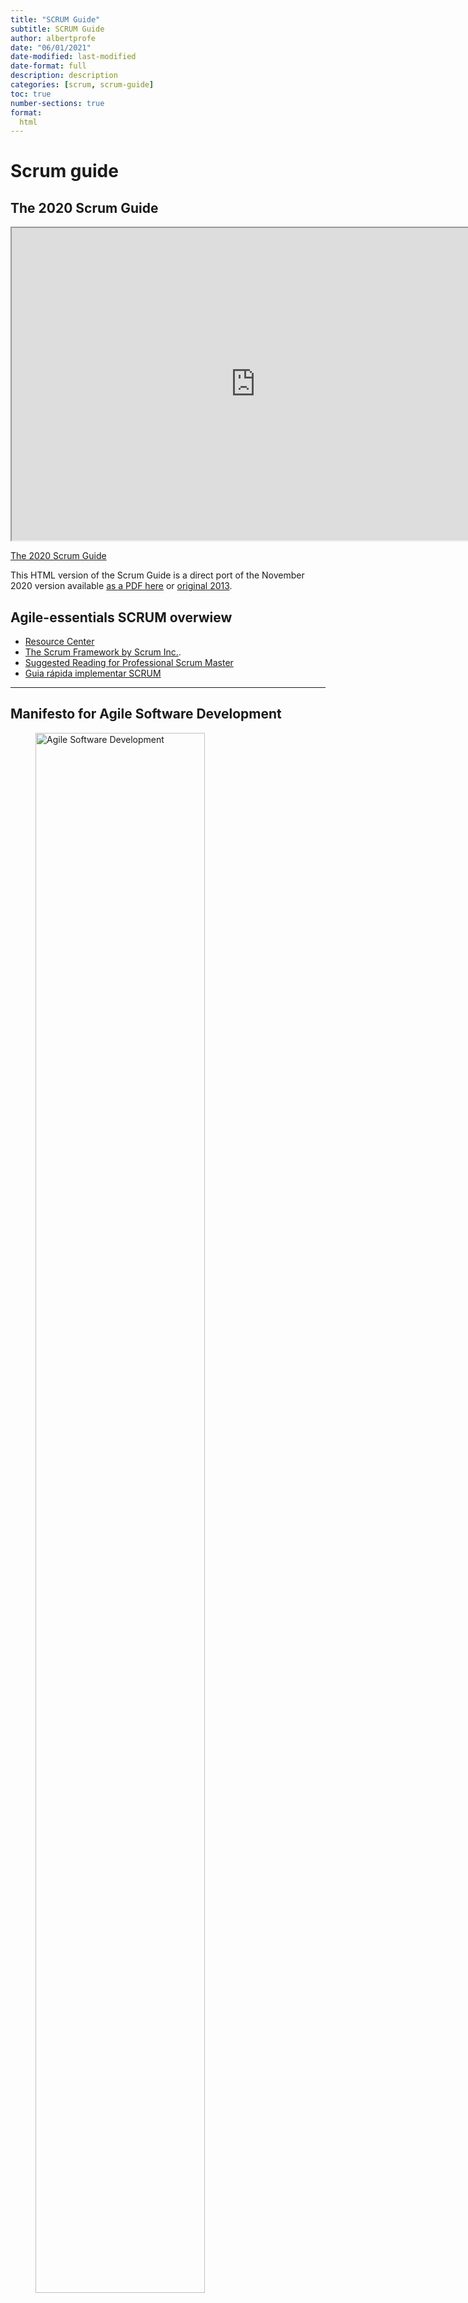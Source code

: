 ```yaml
---
title: "SCRUM Guide"
subtitle: SCRUM Guide
author: albertprofe
date: "06/01/2021"
date-modified: last-modified
date-format: full
description: description
categories: [scrum, scrum-guide]
toc: true
number-sections: true
format:
  html
---
```


# Scrum guide

## The 2020 Scrum Guide


<iframe 
  width="780"
  height="500" 
  src="https://scrumguides.org/scrum-guide.html"
  title="The 2020 Scrum Guide">
</iframe>

[The 2020 Scrum Guide](https://scrumguides.org/scrum-guide.html){.external}

This HTML version of the Scrum Guide is a direct port of the November 2020 version available [as a PDF here](https://scrumguides.org/docs/scrumguide/v2020/2020-Scrum-Guide-US.pdf#zoom=100){.external} or [original 2013](https://scrumguides.org/docs/scrumguide/v1/Scrum-Guide-US.pdf){.external}.

## Agile-essentials SCRUM overwiew

- [Resource Center](https://www.scrum.org/resource-center)
- [The Scrum Framework by Scrum Inc.](https://www.thinglink.com/scene/535528547733733377){.external}.
- [Suggested Reading for Professional Scrum Master](https://www.scrum.org/resources/suggested-reading-professional-scrum-master){.external}
- [Guia rápida implementar SCRUM](https://docs.google.com/presentation/d/e/2PACX-1vSRksLX681ZSipA3F7O92B0T4q7mfN9JMpNbdGKP72EkWMKWfUwPsfPNjcWTMKk2VmVjeWhr2Nv_WH1/pub?start=false&loop=false&delayms=3000&slide=id.p){.external}

---

## Manifesto for Agile Software Development

![Agile Software Development](/images/scrum/SCRUM-1.jpg){width=80%}

We are uncovering better ways of developing software by doing it and helping others do it. Through this work we have come to value:

[Through this work we have come to value](https://agilemanifesto.org/){.extarnal}

### 3-Pillars

<mark>Transparency, Inspection and adaptation</mark>

### 4-Foundations

- **Individuals and interactions over** processes and tools
- **Working software over** comprehensive documentatio
- **Customer collaboration over** contract negotiation
- **Responding to change over** following a plan

That is, while there is value in the items on the right, we value the items on the left more.

### 12-Principles

[12 principles](/scrum/scrum-what-agile-manifesto.qmd)

# Artifacts

In archeology, an artifact is an object of cultural significance. In medicine, artifacts are something not normally present, or unexpected. In Scrum, our use of the word “artifact” is closer to the way software developers use it: important information needed during the development of a product. 

![](/images/scrum/artifacts.png)

Scrum has three artifacts: 

- Product Backlog
- Sprint Backlog
- Increment

## Backlog

::: {.callout-important}
## Sprint Velocity
Number of Story Points completed per Sprint
:::

![All actors in SCRUM](/images/scrum/SCRUM-2.jpg){width=60%}

::: {.callout-important}
## Product Backlog
is an always changing, dynamically prioritized list of requirements ordered by Business Value. Requirements are broken down into User Stories by the Product Owner. Definition of Done (DoD) at the Backlog level.
:::

::: {.callout-important}
## Sprint Backlog
contains all committed User Stories for the current Sprint broken down into Tasks by the Team. All items on the Sprint Backlog should be developed, tested, documented and integrated to fulfill the Team commitment.
:::

![Burndown Chart](/images/scrum/SCRUM-3.jpg)

::: {.callout-important}
## Burndown Chart
shows the amount of work remaining per Sprint. It shows the correlation between work remaining at any point in time and the progress of the Team.
:::

# Core concepts: invest - user story - done - poker

> The acronym INVEST helps to remember a widely accepted set of criteria, or checklist, to assess the quality of a user story. If the story fails to meet one of these criteria, the team may want to reword it, or even consider a rewrite (which often translates into physically tearing up the old story card and writing a new one).

::: {.callout-tip}
## INVEST
helps to remember a widely accepted set of criteria, or checklist, to assess the quality of a user story.
:::

A good user story should be:

- “I” ndependent (of all others)
- “N” egotiable (not a specific contract for features)
- “V” aluable (or vertical)
- “E” stimable (to a good approximation)
- “S” mall (so as to fit within an iteration)
- “T” estable (in principle, even if there isn’t a test for it yet)

For a user story, the next template should be used: 

``` js
As a <type of user>, I want <some goal> so that <some reason>.
```

::: {.callout-tip}
## Epic 
a user story that covers large amounts of functionality. Because an epic is generally too large for an Agile team to complete in one iteration, it is split into multiple smaller user stories before it is worked on
:::

::: {.callout-tip}
## User Story
is a short, simple description of a feature told from the perspective of the person who desires the new capability, usually a user or customer of the system.
:::


::: {.callout-tip}
## Acceptance Criteria
list of activities that must be fulfilled in order to consider US done
:::

![Plannig poker](/images/scrum/poker.png)

::: {.callout-tip}
## Planning poker
also called Scrum poker, is a consensus-based, gamified technique for estimating by playing numbered cards face-down to the table, instead of speaking them aloud. 
:::

# Events

::: {.callout-note}
The Scrum events are key elements of the Scrum Framework. They provide regular opportunities for enacting the Scrum pillars of Inspection, Adaptation and Transparency. In addition, they help teams keep aligned with the Sprint and Product Goals, improve Developer productivity, remove impediments and reduce the need to schedule too many additional meetings.
:::

There are five Scrum events (the Sprint, Sprint Planning, Daily Scrum, Sprint Review, Sprint Retrospective), each with their own purpose, time constraints and participants.

![](/images/scrum/events.png)

## Purpose

While learning the details of each is very important for effective Scrum, at the highest level*, the purpose of each is actually quite simple:

- **Sprint** - All work in Scrum is done in a series of short projects called Sprints. This enables rapid feedback loops.
- **Sprint Planning** - The Sprint starts with a planning session in which the Developers plan the work they intend to do in the Sprint. This plan creates a shared understanding and alignment among the team.
- **Daily Scrum** - The Developers meet daily to inspect their progress toward the Sprint Goal, discuss any challenges they’ve run into and tweak their plan for the next day as needed. 
- **Sprint Review** - At the end of the Sprint, the Sprint Team meets with stakeholders to show what they have accomplished and get feedback.
- **Sprint Retrospective** - Finally, the Scrum Team gets together to discuss how the Sprint went and if there are things they could do differently and improve in the next Sprint.



<!--- navLinks -->
<br><br>
<div class=row>
<br>
<div class='column left previous'>
<br>
[{{< fa solid arrow-left >}} Agile Manifesto](/scrum/scrum-what-agile-manifesto.qmd)
<br>
</div>
<br>
<div class='column center'>
<br>
[{{< fa solid arrow-up >}} top](#top)
<br>
</div>
<br>
<div class='column right next'>
<br>
[Week 1: Meetings and impediments  {{< fa solid arrow-right >}}](/scrum/scrum-week1.qmd)
<br>
</div>
<br>
</div>
